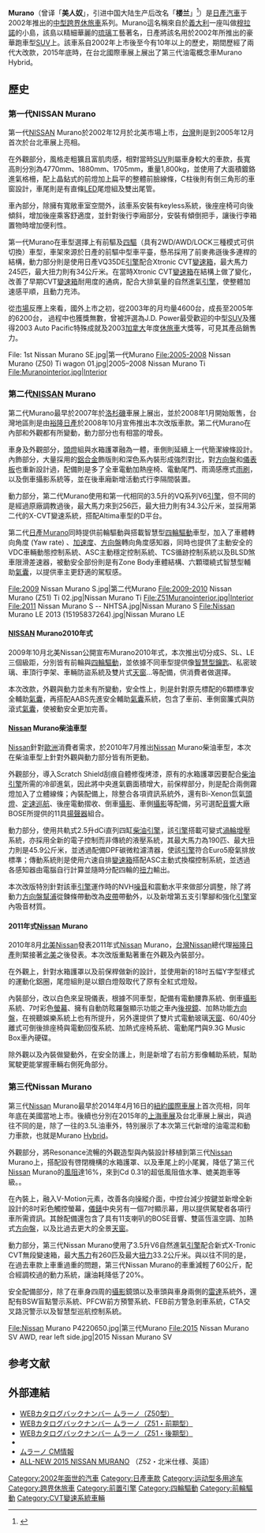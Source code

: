 {{refimprove|time=2019-02-20T14:01:22+00:00}}
{{update|time=2019-02-20T14:01:22+00:00}}
{{Infobox
|name         = Murano
|bodystyle    = 
|title        = 
|titlestyle   = Nissan Murano Platinum IMG 0914.jpg
|image        =    [[File:2015_Nissan_Murano.jpg|none]]
|caption      = 日產Murano<br>Nissan Murano
|captionstyle = 
|headerstyle  = background:#ccf;
|labelstyle   = background:#ddf;
|datastyle    = 
|header1 = 概覽
|label2  = 製造商
|data2   = [[Nissan|Nissan]]
|label3  = 生產年份
|data3   = 2002年迄今
|label4  = 經銷/代理
|data4   = [[裕隆|裕隆]][[日產汽車|日產汽車]]股份有限公司
}}
'''Murano'''（曾译「'''美人奴'''」，引进中国大陆生产后改名「'''楼兰'''」<ref>{{Cite web|title=东风日产Murano将推出—美人奴改名楼兰_太平洋汽车网|url=https://www.pcauto.com.cn/qcbj/jining/xcrjn/1106/1523244.html|work=太平洋汽车网|accessdate=2019-02-20|date=2011-06-08|archive-url=https://web.archive.org/web/20190221000255/https://www.pcauto.com.cn/qcbj/jining/xcrjn/1106/1523244.html|archive-date=2019-02-21|dead-url=yes}}</ref>）是[[日產汽車|日產汽車]]于2002年推出的[[中型车|中型]][[跨界休旅車|跨界休旅車]]系列。Murano這名稱來自於[[義大利|義大利]]一座叫做[[穆拉諾|穆拉諾]]的小島，該島以精細華麗的[[琉璃|琉璃]]工藝著名，日產將該名用於2002年所推出的豪華跑車型[[SUV|SUV]]上。該車系自2002年上市後至今有10年以上的歷史，期間歷經了兩代大改款，2015年底時，在台北國際車展上展出了第三代油電概念車Murano Hybrid。

==歷史==
===第一代NISSAN Murano===
第一代[[NISSAN|NISSAN]] Murano於2002年12月於北美市場上市，[[台灣|台灣]]則是到2005年12月首次於台北車展上亮相。

在外觀部分，風格走粗獷且富肌肉感，相對當時[[SUV|SUV]]則屬車身較大的車款，長寬高則分別為4770mm、1880mm、1705mm，重量1,800kg，並使用了大面積鍍鉻進氣格柵，配上晶鉆式的前燈加上扁平的整體前臉線條，C柱後則有倒三角形的車窗設計，車尾則是有直條[[LED|LED]]尾燈組及雙出尾管。

車內部分，除擁有寬敞車室空間外，該車系安裝有keyless系統，後座座椅可向後傾斜，增加後座乘客舒適度，並針對後行李廂部分，安裝有傾倒把手，讓後行李箱置物時增加便利性。

第一代Murano在車型選擇上有前驅及[[四驅|四驅]]（具有2WD/AWD/LOCK三種模式可供切換）車型，車架來源於日產的前驅中型車平臺，懸吊採用了前麥弗遜後多連桿的結構，動力部分則是使用日產VQ35DE[[引擎|引擎]]配合Xtronic CVT[[變速箱|變速箱]]，最大馬力245匹，最大扭力則有34公斤米。在當時Xtronic CVT[[變速箱|變速箱]]在結構上做了變化，改善了早期CVT[[變速箱|變速箱]]耐用度的通病，配合大排氣量的自然進氣[[引擎|引擎]]，使整體加速感平順，且動力充沛。

從[[市場|市場]]反應上來看，國外上市之初，從2003年的月均量4600台，成長至2005年的6200台， 過程中也獲獎無數，曾被評選為J.D. Power最受歡迎的中型[[SUV|SUV]]及獲得2003 Auto Pacific特殊成就及2003[[加拿大|加拿大]]年度[[休旅車|休旅車]]大獎等，可見其產品銷售力。

<gallery widths="200">
File: 1st Nissan Murano SE.jpg|第一代Murano
File:2005-2008 Nissan Murano (Z50) Ti wagon 01.jpg|2005–2008 Nissan Murano Ti 
File:Muranointerior.jpg|Interior
</gallery>

===第二代[[NISSAN|NISSAN]] Murano===
第二代Murano最早於2007年於[[洛杉磯|洛杉磯]]車展上展出，並於2008年1月開始販售，台灣地區則是由[[裕隆|裕隆]][[日產|日產]]於2008年10月宣佈推出本次改版車款。第二代Murano在內部和外觀都有所變動，動力部分也有相當的增長。

車身及外觀部分，[[頭燈|頭燈]]組與水箱護罩融為一體，車側則延續上一代簡潔線條設計。內飾部分，大量採用的[[鋁合金|鋁合金]]飾版則和深色系內裝形成強烈對比，對[[方向盤|方向盤]]和[[儀表板|儀表板]]也重新設計過，配備則是多了全車電動加熱座椅、電動尾門、雨滴感應式[[雨刷|雨刷]]，以及倒車攝影系統等，並在後車廂新增活動式行李隔間裝置。

動力部分，第二代Murano使用和第一代相同的3.5升的VQ系列V6[[引擎|引擎]]，但不同的是經過原廠調教過後，最大馬力來到256匹，最大扭力則有34.3公斤米，並採用第二代的X-CVT變速系統，搭配Altima車型的D平台。

第二代[[日產|日產]]Ｍurano同時提供前輪驅動與搭載智慧型[[四輪驅動|四輪驅動]]車型，加入了車體轉向角度 (Yaw rate) 、[[加速度|加速度]]、[[方向盤|方向盤]]轉向角度感知器，同時也提供了主動安全的VDC車輛動態控制系統、ASC主動穩定控制系統、TCS循跡控制系統以及BLSD煞車限滑差速器，被動安全部份則是有Zone Body車體結構、六顆環繞式智慧型輔助[[氣囊|氣囊]]，以提供車主更舒適的駕馭感。

<gallery widths="200">
File:2009 Nissan Murano S.jpg|第二代Murano
File:2009-2010 Nissan Murano (Z51) Ti 02.jpg|Nissan Murano Ti 
File:Z51Muranointerior.jpg|Interior
File:2011 Nissan Murano S -- NHTSA.jpg|Nissan Murano S 
File:Nissan Murano LE 2013 (15195837264).jpg|Nissan Murano LE
</gallery>

====[[NISSAN|NISSAN]] Murano2010年式====
2009年10月北美Nissan公開宣布Murano2010年式，本次推出切分成S、SL、LE三個級距，分別皆有前輪與[[四輪驅動|四輪驅動]]，並依據不同車型提供像[[智慧型|智慧型]][[鑰匙|鑰匙]]、私密玻璃、車頂行李架、車輛防盜系統及雙片式[[天窗|天窗]]…等配備，供消費者做選擇。

本次改款，外觀與動力並未有所變動，安全性上，則是針對原先標配的6顆標準安全輔助[[氣囊|氣囊]]，再搭配AABS先進安全輔助[[氣囊|氣囊]]系統，包含了車前、車側窗簾式與防滾式[[氣囊|氣囊]]，使被動安全更加完善。

====[[Nissan|Nissan]] Murano柴油車型====
[[Nissan|Nissan]]針對[[歐洲|歐洲]]消費者需求，於2010年7月推出[[Nissan|Nissan]] Murano柴油車型，本次在柴油車型上針對外觀與動力部分皆有所更動。

外觀部分，導入Scratch Shield刮痕自體修復烤漆，原有的水箱護罩因要配合[[柴油|柴油]][[引擎|引擎]]所需的冷卻進氣，因此將中央進氣霸面積增大，前保桿部分，則是配合兩側霧燈加入了立體線條；內裝配備上，除整合各項資訊系統外，還有Bi-Xenon氙氣[[頭燈|頭燈]]、[[定速巡航|定速巡航]]、後座電動摺收、倒車[[攝影|攝影]]、車側[[攝影|攝影]]等配備，另可選配[[音響|音響]]大廠BOSE所提供的11具[[揚聲器|揚聲器]]組合。

動力部分，使用共軌式2.5升dCi直列四缸[[柴油|柴油]][[引擎|引擎]]，該[[引擎|引擎]]搭載可變式[[渦輪增壓|渦輪增壓]]系統，亦採用全新的電子控制而非傳統的液壓系統，其最大馬力為190匹、最大扭力則是45.9公斤米，並透過配備DPF碳微粒濾清器，使該[[引擎|引擎]]符合Euro5廢氣排放標準；傳動系統則是使用六速自排[[變速箱|變速箱]]搭配ASC主動式換檔控制系統，並透過各感知器由電腦自行計算並隨時分配四輪的[[扭力|扭力]]輸出。

本次改版特別針對該車[[引擎|引擎]]運作時的NVH[[噪音|噪音]]和震動水平來做部分調整，除了將動力[[方向盤|方向盤]][[幫浦|幫浦]]從鍊條帶動改為[[皮帶|皮帶]]帶動外，以及新增第五支引擎腳和強化[[引擎|引擎]]室內吸音材質。

====2011年式[[Nissan|Nissan]] Murano====
2010年8月[[北美|北美]][[Nissan|Nissan]]發表2011年式[[Nissan|Nissan]] Murano，[[台灣|台灣]][[Nissan|Nissan]]總代理[[裕隆|裕隆]][[日產|日產]]則緊接著[[北美|北美]]之後發表。本次改版重點著重在外觀及內裝部分。

在外觀上，針對水箱護罩以及前保桿做新的設計，並使用新的18吋五幅Y字型樣式的運動化鋁圈，尾燈組則是以銀白燈殼取代了原有全紅式燈殼。

內裝部分，改以白色來呈現儀表，根據不同車型，配備有電動腰靠系統、倒車[[攝影|攝影]]系統、7吋彩色[[螢幕|螢幕]]、擁有自動防眩羅盤顯示功能之車內[[後視鏡|後視鏡]]、加熱功能[[方向盤|方向盤]]，在視聽娛樂系統上也有所提升，另外還提供了雙片式電動玻璃[[天窗|天窗]]、60/40分離式可倒後排座椅與電動回復系統、加熱式座椅系統、電動尾門與9.3G Music Box車內硬碟。

除外觀以及內裝做變動外，在安全防護上，則是新增了右前方影像輔助系統，幫助駕駛更能掌握車輛右側死角部分。

===第三代Nissan Murano===
第三代[[Nissan|Nissan]] Murano最早於2014年4月16日的[[紐約國際車展|紐約國際車展]]上首次亮相，同年年底在美國當地上市。後續也分別在2015年的[[上海車展|上海車展]]及台北車展上展出，與過往不同的是，除了一往的3.5L油車外，特別展示了本次第三代新增的油電混和動力車款，也就是Murano [[Hybrid|Hybrid]]。

外觀部分，將Resonance流暢的外觀造型與內裝設計移植到第三代[[Nissan|Nissan]] Murano上，搭配設有啓閉機構的水箱護罩、以及車尾上的小尾翼，降低了第三代[[Nissan|Nissan]] Murano的[[風阻|風阻]]達16%，來到Cd 0.31的超低風阻值水準、媲美跑車等級。。

在內裝上，融入V-Motion元素，改善各向操縱介面，中控台減少按鍵並新增全新設計的8吋彩色觸控螢幕，[[儀錶|儀錶]]中央另有一個7吋顯示幕，用以提供駕駛者各項行車所需資訊。其餘配備還包含了具有11支喇叭的BOSE音響、雙區恆溫空調、加熱式[[方向盤|方向盤]]，以及比過去更大的全景[[天窗|天窗]]。

動力部分，第三代Nissan Murano使用了3.5升V6自然進氣[[引擎|引擎]]配合新式X-Tronic CVT無段變速箱，最大[[馬力|馬力]]有260匹及最大[[扭力|扭力]]33.2公斤米。與以往不同的是，在過去車款上車重過重的問題，第三代Nissan Murano的車重減輕了60公斤，配合經調校過的動力系統，讓油耗降低了20%。

安全配備部分，除了在車身四周的[[攝影|攝影]]鏡頭以及車頭與車身兩側的[[雷達|雷達]]系統外，還配有BSW盲點警示系統、PFCW前方預警系統、FEB前方警急剎車系統，CTA交叉路況警示以及智慧型巡航控制系統。

<gallery widths="200">
File:Nissan Murano P4220650.jpg|第三代Murano
File:2015 Nissan Murano SV AWD, rear left side.jpg|2015 Nissan Murano SV
</gallery>

== 参考文献 ==
{{Reflist}}

== 外部連結 ==
* [http://history.nissan.co.jp/MURANO/Z50/0506/CONCEPT/main1.html WEBカタログバックナンバー ムラーノ（Z50型）] {{Wayback|url=http://history.nissan.co.jp/MURANO/Z50/0506/CONCEPT/main1.html |date=20200208061314 }}
* [http://history.nissan.co.jp/MURANO/Z51/0809/index.html WEBカタログバックナンバー ムラーノ（Z51・前期型）] {{Wayback|url=http://history.nissan.co.jp/MURANO/Z51/0809/index.html |date=20200207124608 }}
* [http://history.nissan.co.jp/MURANO/Z51/1101/index.html WEBカタログバックナンバー ムラーノ（Z51・後期型）] {{Wayback|url=http://history.nissan.co.jp/MURANO/Z51/1101/index.html |date=20210802143203 }}
* {{PDFlink|[http://press.nissan-global.com/JP/CORPORATE/PDF/PRODUCT_PRESS_BROUCHURES/MURANO/murano_1_16.pdf MURANO PRESS INFORMATION（Z51型）]}}
* [http://www.nissan.co.jp/AP-CONTENTS/POSTOFFICE/ANSWERS/17824.html ムラーノ CM情報] {{Wayback|url=http://www.nissan.co.jp/AP-CONTENTS/POSTOFFICE/ANSWERS/17824.html |date=20160304193322 }}
* [http://www.nissanusa.com/crossovers/murano?next=header.vehicles.postcard.vlp.image ALL-NEW 2015 NISSAN MURANO] {{Wayback|url=http://www.nissanusa.com/crossovers/murano?next=header.vehicles.postcard.vlp.image |date=20170730041041 }}（Z52・北米仕様、英語）
[[Category:2002年面世的汽車|Category:2002年面世的汽車]]
[[Category:日產車款|Category:日產車款]]
[[Category:运动型多用途车|Category:运动型多用途车]]
[[Category:跨界休旅車|Category:跨界休旅車]]
[[Category:前置引擎|Category:前置引擎]]
[[Category:四輪驅動|Category:四輪驅動]]
[[Category:前輪驅動|Category:前輪驅動]]
[[Category:CVT變速系統車輛|Category:CVT變速系統車輛]]